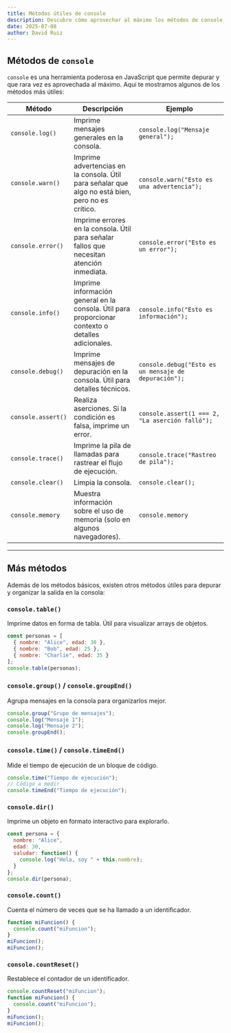 ```yaml
---
title: Métodos útiles de console
description: Descubre cómo aprovechar al máximo los métodos de console para depurar, organizar y optimizar la salida en la consola de JavaScript.
date: 2025-07-08
author: David Ruiz
---
```


## Métodos de `console`
`console` es una herramienta poderosa en JavaScript que permite depurar y que rara vez es aprovechada al máximo. Aquí te mostramos algunos de los métodos más útiles:

| Método | Descripción | Ejemplo |
|--------|-------------|---------|
| `console.log()` | Imprime mensajes generales en la consola. | `console.log("Mensaje general");` |
| `console.warn()` | Imprime advertencias en la consola. Útil para señalar que algo no está bien, pero no es crítico. | `console.warn("Esto es una advertencia");` |
| `console.error()` | Imprime errores en la consola. Útil para señalar fallos que necesitan atención inmediata. | `console.error("Esto es un error");` |
| `console.info()` | Imprime información general en la consola. Útil para proporcionar contexto o detalles adicionales. | `console.info("Esto es información");` |
| `console.debug()` | Imprime mensajes de depuración en la consola. Útil para detalles técnicos. | `console.debug("Esto es un mensaje de depuración");` |
| `console.assert()` | Realiza aserciones. Si la condición es falsa, imprime un error. | `console.assert(1 === 2, "La aserción falló");` |
| `console.trace()` | Imprime la pila de llamadas para rastrear el flujo de ejecución. | `console.trace("Rastreo de pila");` |
| `console.clear()` | Limpia la consola. | `console.clear();` |
| `console.memory` | Muestra información sobre el uso de memoria (solo en algunos navegadores). | `console.memory` |

---

## Más métodos
Además de los métodos básicos, existen otros métodos útiles para depurar y organizar la salida en la consola:

### `console.table()`
Imprime datos en forma de tabla. Útil para visualizar arrays de objetos.
```js
const personas = [
  { nombre: "Alice", edad: 30 },
  { nombre: "Bob", edad: 25 },
  { nombre: "Charlie", edad: 35 }
];
console.table(personas);
```

### `console.group()` / `console.groupEnd()`
Agrupa mensajes en la consola para organizarlos mejor.
```js
console.group("Grupo de mensajes");
console.log("Mensaje 1");
console.log("Mensaje 2");
console.groupEnd();
```

### `console.time()` / `console.timeEnd()`
Mide el tiempo de ejecución de un bloque de código.
```js
console.time("Tiempo de ejecución");
// Código a medir
console.timeEnd("Tiempo de ejecución");
```

### `console.dir()`
Imprime un objeto en formato interactivo para explorarlo.
```js
const persona = {
  nombre: "Alice",
  edad: 30,
  saludar: function() {
    console.log("Hola, soy " + this.nombre);
  }
};
console.dir(persona);
```

### `console.count()`
Cuenta el número de veces que se ha llamado a un identificador.
```js
function miFuncion() {
  console.count("miFuncion");
}
miFuncion();
miFuncion();
```

### `console.countReset()`
Restablece el contador de un identificador.
```js
console.countReset("miFuncion");  
function miFuncion() {
  console.count("miFuncion");
} 
miFuncion();
miFuncion();
```
